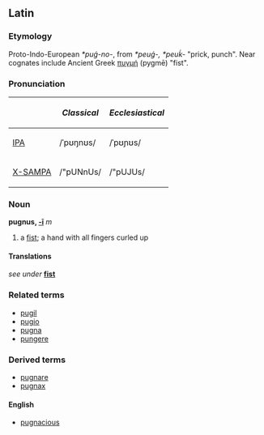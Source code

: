 ==Latin==
===Etymology===
Proto-Indo-European ''*puǵ-no-'', from ''*peuǵ-, *peuḱ-'' "prick, punch".  Near cognates include Ancient Greek [[πυγμή]] (pygmē) "fist". 

===Pronunciation===
{| border=1 cellpadding=5
! !! ''Classical'' !! ''Ecclesiastical''
|-
| [[w:IPA|IPA]] || /ˈpʊŋnʊs/ || /ˈpʊɲʊs/
|-
| [[w:X-SAMPA|X-SAMPA]] || /"pUNnUs/ || /"pUJUs/
|}

===Noun===
'''pugnus, [[Wiktionary appendix:Latin second declension|-ī]]''' ''m''
# a [[fist]]; a hand with all fingers curled up

====Translations====
''see under'' '''[[fist]]'''

===Related terms===
*[[pugil]]
*[[pugio]]
*[[pugna]]
*[[pungere]]

===Derived terms===
*[[pugnare]]
*[[pugnax]]

====English====
*[[pugnacious]]